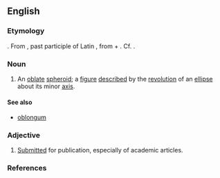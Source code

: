 ==English==
===Etymology===
{{NL.}}. From {{L.}} {{term|oblātum||tr=oblatum|lang=la}}, past participle of Latin {{term|offerre||lang=la|bring to, [[offer]]}}, from {{term|ob||lang=la|in front of}} + {{term|fero||lang=la|bring}}. Cf. {{term|oblate}}.

===Noun===
{{en-noun|oblat|a}}
#{{geometry}} An [[oblate]] [[spheroid]]; a [[figure]] [[describe]]d by the [[revolution]] of an [[ellipse]] about its minor [[axis]].
====See also====
*[[oblongum]]

===Adjective===
{{en=noun|-}}
# [[submitted|Submitted]] for publication, especially of academic articles.

===References===
{{R:Webster 1913}}